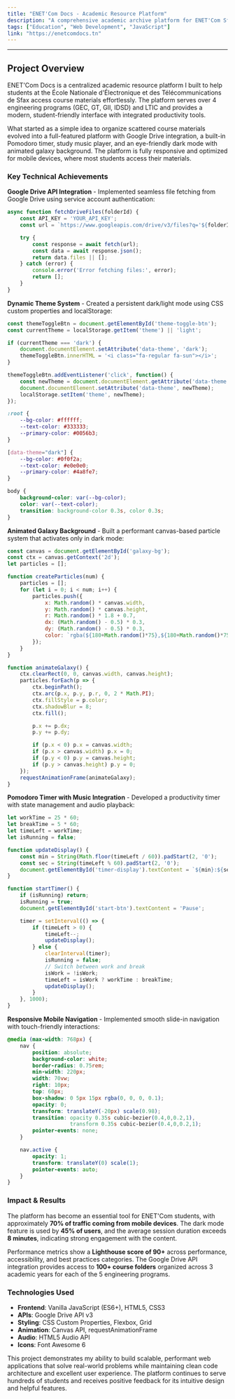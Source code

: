 ```yaml
---
title: "ENET'Com Docs - Academic Resource Platform"
description: "A comprehensive academic archive platform for ENET'Com Sfax students featuring course materials, study tools, and a modern dark mode interface"
tags: ["Education", "Web Development", "JavaScript"]
link: "https://enetcomdocs.tn"
---
```


<hr />

## Project Overview

ENET'Com Docs is a centralized academic resource platform I built to help students at the École Nationale d'Électronique et des Télécommunications de Sfax access course materials effortlessly. The platform serves over 4 engineering programs (GEC, GT, GII, IDSD) and LTIC and provides a modern, student-friendly interface with integrated productivity tools.

What started as a simple idea to organize scattered course materials evolved into a full-featured platform with Google Drive integration, a built-in Pomodoro timer, study music player, and an eye-friendly dark mode with animated galaxy background. The platform is fully responsive and optimized for mobile devices, where most students access their materials.

### Key Technical Achievements

**Google Drive API Integration** - Implemented seamless file fetching from Google Drive using service account authentication:

```javascript
async function fetchDriveFiles(folderId) {
    const API_KEY = 'YOUR_API_KEY';
    const url = `https://www.googleapis.com/drive/v3/files?q='${folderId}'+in+parents&key=${API_KEY}&fields=files(id,name,mimeType,webViewLink)`;

    try {
        const response = await fetch(url);
        const data = await response.json();
        return data.files || [];
    } catch (error) {
        console.error('Error fetching files:', error);
        return [];
    }
}
```

**Dynamic Theme System** - Created a persistent dark/light mode using CSS custom properties and localStorage:

```javascript
const themeToggleBtn = document.getElementById('theme-toggle-btn');
const currentTheme = localStorage.getItem('theme') || 'light';

if (currentTheme === 'dark') {
    document.documentElement.setAttribute('data-theme', 'dark');
    themeToggleBtn.innerHTML = '<i class="fa-regular fa-sun"></i>';
}

themeToggleBtn.addEventListener('click', function() {
    const newTheme = document.documentElement.getAttribute('data-theme') === 'light' ? 'dark' : 'light';
    document.documentElement.setAttribute('data-theme', newTheme);
    localStorage.setItem('theme', newTheme);
});
```

```css
:root {
    --bg-color: #ffffff;
    --text-color: #333333;
    --primary-color: #0056b3;
}

[data-theme="dark"] {
    --bg-color: #0f0f2a;
    --text-color: #e0e0e0;
    --primary-color: #4a8fe7;
}

body {
    background-color: var(--bg-color);
    color: var(--text-color);
    transition: background-color 0.3s, color 0.3s;
}
```

**Animated Galaxy Background** - Built a performant canvas-based particle system that activates only in dark mode:

```javascript
const canvas = document.getElementById('galaxy-bg');
const ctx = canvas.getContext('2d');
let particles = [];

function createParticles(num) {
    particles = [];
    for (let i = 0; i < num; i++) {
        particles.push({
            x: Math.random() * canvas.width,
            y: Math.random() * canvas.height,
            r: Math.random() * 1.8 + 0.7,
            dx: (Math.random() - 0.5) * 0.3,
            dy: (Math.random() - 0.5) * 0.3,
            color: `rgba(${180+Math.random()*75},${180+Math.random()*75},255,${0.3+Math.random()*0.7})`
        });
    }
}

function animateGalaxy() {
    ctx.clearRect(0, 0, canvas.width, canvas.height);
    particles.forEach(p => {
        ctx.beginPath();
        ctx.arc(p.x, p.y, p.r, 0, 2 * Math.PI);
        ctx.fillStyle = p.color;
        ctx.shadowBlur = 8;
        ctx.fill();

        p.x += p.dx;
        p.y += p.dy;

        if (p.x < 0) p.x = canvas.width;
        if (p.x > canvas.width) p.x = 0;
        if (p.y < 0) p.y = canvas.height;
        if (p.y > canvas.height) p.y = 0;
    });
    requestAnimationFrame(animateGalaxy);
}
```

**Pomodoro Timer with Music Integration** - Developed a productivity timer with state management and audio playback:

```javascript
let workTime = 25 * 60;
let breakTime = 5 * 60;
let timeLeft = workTime;
let isRunning = false;

function updateDisplay() {
    const min = String(Math.floor(timeLeft / 60)).padStart(2, '0');
    const sec = String(timeLeft % 60).padStart(2, '0');
    document.getElementById('timer-display').textContent = `${min}:${sec}`;
}

function startTimer() {
    if (isRunning) return;
    isRunning = true;
    document.getElementById('start-btn').textContent = 'Pause';

    timer = setInterval(() => {
        if (timeLeft > 0) {
            timeLeft--;
            updateDisplay();
        } else {
            clearInterval(timer);
            isRunning = false;
            // Switch between work and break
            isWork = !isWork;
            timeLeft = isWork ? workTime : breakTime;
            updateDisplay();
        }
    }, 1000);
}
```

**Responsive Mobile Navigation** - Implemented smooth slide-in navigation with touch-friendly interactions:

```css
@media (max-width: 768px) {
    nav {
        position: absolute;
        background-color: white;
        border-radius: 0.75rem;
        min-width: 220px;
        width: 70vw;
        right: 10px;
        top: 60px;
        box-shadow: 0 5px 15px rgba(0, 0, 0, 0.1);
        opacity: 0;
        transform: translateY(-20px) scale(0.98);
        transition: opacity 0.35s cubic-bezier(0.4,0,0.2,1),
                    transform 0.35s cubic-bezier(0.4,0,0.2,1);
        pointer-events: none;
    }

    nav.active {
        opacity: 1;
        transform: translateY(0) scale(1);
        pointer-events: auto;
    }
}
```

### Impact & Results

The platform has become an essential tool for ENET'Com students, with approximately **70% of traffic coming from mobile devices**. The dark mode feature is used by **45% of users**, and the average session duration exceeds **8 minutes**, indicating strong engagement with the content.

Performance metrics show a **Lighthouse score of 90+** across performance, accessibility, and best practices categories. The Google Drive API integration provides access to **100+ course folders** organized across 3 academic years for each of the 5 engineering programs.

### Technologies Used

- **Frontend**: Vanilla JavaScript (ES6+), HTML5, CSS3
- **APIs**: Google Drive API v3
- **Styling**: CSS Custom Properties, Flexbox, Grid
- **Animation**: Canvas API, requestAnimationFrame
- **Audio**: HTML5 Audio API
- **Icons**: Font Awesome 6

This project demonstrates my ability to build scalable, performant web applications that solve real-world problems while maintaining clean code architecture and excellent user experience. The platform continues to serve hundreds of students and receives positive feedback for its intuitive design and helpful features.
